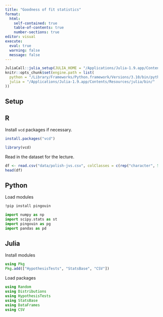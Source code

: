 ```yaml
---
title: "Goodness of fit statistics"
format: 
  html:
    self-contained: true
    table-of-contents: true
    number-sections: true
editor: visual
execute: 
  eval: true
  warning: false
  message: false
---
```



```r
JuliaCall::julia_setup(JULIA_HOME = "/Applications/Julia-1.9.app/Contents/Resources/julia/bin/")
knitr::opts_chunk$set(engine.path = list(
  python = "/Library/Frameworks/Python.framework/Versions/3.10/bin/python3.10",
  julia = "/Applications/Julia-1.9.app/Contents/Resources/julia/bin/"
))
```

## Setup

::: panel-tabset
## R

Install `vcd` packages if necessary.

```r
install.packages("vcd")
```

```r
library(vcd)
```

Read in the dataset for the lecture. 

```r
df <- read.csv("data/polish-jvs.csv", colClasses = c(rep("character", 5), "numeric"))
head(df)
```




## Python

Load modules

```bash
!pip install pingouin 
```

```python
import numpy as np
import scipy.stats as st
import pingouin as pg
import pandas as pd
```

## Julia

Install modules

```julia
using Pkg
Pkg.add(["HypothesisTests", "StatsBase", "CSV"])
```

Load packages

```julia
using Random
using Distributions
using HypothesisTests
using StatsBase
using DataFrames
using CSV
```
:::



